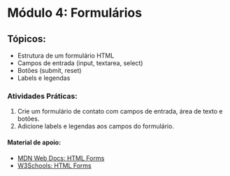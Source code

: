 # Módulo 4: Formulários

## Tópicos:

- Estrutura de um formulário HTML
- Campos de entrada (input, textarea, select)
- Botões (submit, reset)
- Labels e legendas

### Atividades Práticas:

1. Crie um formulário de contato com campos de entrada, área de texto e botões.
2. Adicione labels e legendas aos campos do formulário.

#### Material de apoio:

- [MDN Web Docs: HTML Forms](https://developer.mozilla.org/en-US/docs/Web/HTML/Element/form)
- [W3Schools: HTML Forms](https://www.w3schools.com/html/html_forms.asp)
